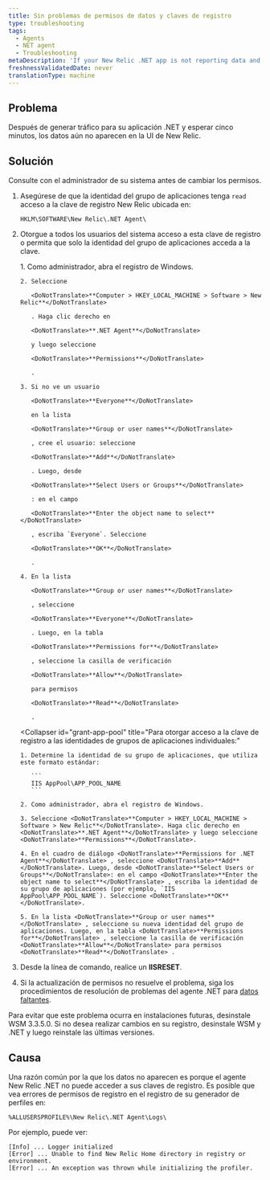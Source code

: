 ```yaml
---
title: Sin problemas de permisos de datos y claves de registro
type: troubleshooting
tags:
  - Agents
  - NET agent
  - Troubleshooting
metaDescription: 'If your New Relic .NET app is not reporting data and you see permissions errors for registry keys, follow these troubleshooting procedures.'
freshnessValidatedDate: never
translationType: machine
---
```


## Problema

Después de generar tráfico para su aplicación .NET y esperar cinco minutos, los datos aún no aparecen en la UI de New Relic.

## Solución

<Callout variant="important">
  Consulte con el administrador de su sistema antes de cambiar los permisos.
</Callout>

1. Asegúrese de que la identidad del grupo de aplicaciones tenga `read` acceso a la clave de registro New Relic ubicada en:

   ```
   HKLM\SOFTWARE\New Relic\.NET Agent\
   ```

2. Otorgue a todos los usuarios del sistema acceso a esta clave de registro o permita que solo la identidad del grupo de aplicaciones acceda a la clave.

   <CollapserGroup>
     <Collapser
       id="grant-everyone"
       title="Para otorgar acceso a todos los usuarios a la clave de registro:"
     >
       1. Como administrador, abra el registro de Windows.

       2. Seleccione

          <DoNotTranslate>**Computer > HKEY_LOCAL_MACHINE > Software > New Relic**</DoNotTranslate>

          . Haga clic derecho en

          <DoNotTranslate>**.NET Agent**</DoNotTranslate>

          y luego seleccione

          <DoNotTranslate>**Permissions**</DoNotTranslate>

          .

       3. Si no ve un usuario

          <DoNotTranslate>**Everyone**</DoNotTranslate>

          en la lista

          <DoNotTranslate>**Group or user names**</DoNotTranslate>

          , cree el usuario: seleccione

          <DoNotTranslate>**Add**</DoNotTranslate>

          . Luego, desde

          <DoNotTranslate>**Select Users or Groups**</DoNotTranslate>

          : en el campo

          <DoNotTranslate>**Enter the object name to select**</DoNotTranslate>

          , escriba `Everyone`. Seleccione

          <DoNotTranslate>**OK**</DoNotTranslate>

          .

       4. En la lista

          <DoNotTranslate>**Group or user names**</DoNotTranslate>

          , seleccione

          <DoNotTranslate>**Everyone**</DoNotTranslate>

          . Luego, en la tabla

          <DoNotTranslate>**Permissions for**</DoNotTranslate>

          , seleccione la casilla de verificación

          <DoNotTranslate>**Allow**</DoNotTranslate>

          para permisos

          <DoNotTranslate>**Read**</DoNotTranslate>

          .
     </Collapser>

     <Collapser
       id="grant-app-pool"
       title="Para otorgar acceso a la clave de registro a las identidades de grupos de aplicaciones individuales:"
     >
       1. Determine la identidad de su grupo de aplicaciones, que utiliza este formato estándar:

          ```
          IIS AppPool\APP_POOL_NAME
          ```

       2. Como administrador, abra el registro de Windows.

       3. Seleccione <DoNotTranslate>**Computer > HKEY_LOCAL_MACHINE > Software > New Relic**</DoNotTranslate>. Haga clic derecho en <DoNotTranslate>**.NET Agent**</DoNotTranslate> y luego seleccione <DoNotTranslate>**Permissions**</DoNotTranslate>.

       4. En el cuadro de diálogo <DoNotTranslate>**Permissions for .NET Agent**</DoNotTranslate> , seleccione <DoNotTranslate>**Add**</DoNotTranslate>. Luego, desde <DoNotTranslate>**Select Users or Groups**</DoNotTranslate>: en el campo <DoNotTranslate>**Enter the object name to select**</DoNotTranslate> , escriba la identidad de su grupo de aplicaciones (por ejemplo, `IIS AppPool\APP_POOL_NAME`). Seleccione <DoNotTranslate>**OK**</DoNotTranslate>.

       5. En la lista <DoNotTranslate>**Group or user names**</DoNotTranslate> , seleccione su nueva identidad del grupo de aplicaciones. Luego, en la tabla <DoNotTranslate>**Permissions for**</DoNotTranslate> , seleccione la casilla de verificación <DoNotTranslate>**Allow**</DoNotTranslate> para permisos <DoNotTranslate>**Read**</DoNotTranslate> .
     </Collapser>
   </CollapserGroup>

3. Desde la línea de comando, realice un <DoNotTranslate>**IISRESET**</DoNotTranslate>.

4. Si la actualización de permisos no resuelve el problema, siga los procedimientos de resolución de problemas del agente .NET para [datos faltantes](/docs/agents/net-agent/troubleshooting/no-data-appears-net).

<Callout variant="tip">
  Para evitar que este problema ocurra en instalaciones futuras, desinstale WSM 3.3.5.0. Si no desea realizar cambios en su registro, desinstale WSM y .NET y luego reinstale las últimas versiones.
</Callout>

## Causa

Una razón común por la que los datos no aparecen es porque el agente New Relic .NET no puede acceder a sus claves de registro. Es posible que vea errores de permisos de registro en el registro de su generador de perfiles en:

```
%ALLUSERSPROFILE%\New Relic\.NET Agent\Logs\
```

Por ejemplo, puede ver:

```
[Info] ... Logger initialized
[Error] ... Unable to find New Relic Home directory in registry or environment.
[Error] ... An exception was thrown while initializing the profiler.
```